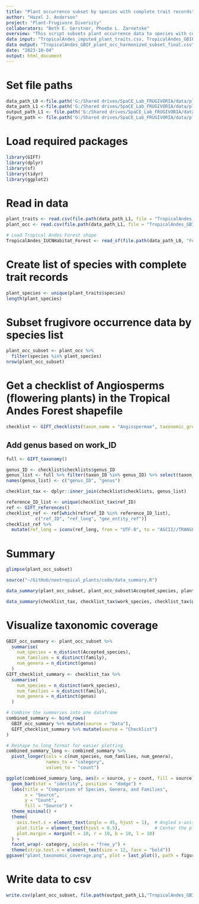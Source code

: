 ```yaml
---
title: "Plant occurrence subset by species with complete trait records"
author: "Hazel J. Anderson"
project: "Plant-Frugivore Diversity"
collaborators: "Beth E. Gerstner, Phoebe L. Zarnetske"
overview: "This script subsets plant occurrence data to species with complete trait coverage and summarizes the taxonomic coverage."
data input: "TropicalAndes_imputed_plant_traits.csv, TropicalAndes_GBIF_plant_occ_harmonized_subset.csv, TropicalAndes_plant_checklist.csv"
data output: "TropicalAndes_GBIF_plant_occ_harmonized_subset_final.csv"
date: "2023-10-04"
output: html_document
---
```


# Set file paths
```r
data_path_L0 <-file.path('G:/Shared drives/SpaCE_Lab_FRUGIVORIA/data/plants/L0')
data_path_L1 <-file.path('G:/Shared drives/SpaCE_Lab_FRUGIVORIA/data/plants/L1')
output_path_L1 <- file.path('G:/Shared drives/SpaCE_Lab_FRUGIVORIA/data/plants/L1')
figure_path <- file.path('G:/Shared drives/SpaCE_Lab_FRUGIVORIA/data/plants/figures')

```

# Load required packages
```r
library(GIFT)
library(dplyr)
library(sf)
library(tidyr)
library(ggplot2)
```

# Read in data
```r
plant_traits <- read.csv(file.path(data_path_L1, file = "TropicalAndes_imputed_plant_traits.csv"))
plant_occ <- read.csv(file.path(data_path_L1, file = "TropicalAndes_GBIF_plant_occ_harmonized_subset.csv"))

# Load Tropical Andes Forest shape
TropicalAndes_IUCNHabitat_Forest <- read_sf(file.path(data_path_L0, "Forest_sf.shp"), layer = "Forest_sf")
```

# Create list of species with complete trait records
```r
plant_species <- unique(plant_traits$species)
length(plant_species)
```

# Subset frugivore occurrence data by species list
```r
plant_occ_subset <- plant_occ %>%
  filter(species %in% plant_species)
nrow(plant_occ_subset)
```

# Get a checklist of Angiosperms (flowering plants) in the Tropical Andes Forest shapefile
```r
checklist <- GIFT_checklists(taxon_name = "Angiospermae", taxonomic_group = TRUE, floristic_group = "all", shp = TropicalAndes_IUCNHabitat_Forest, overlap = "extent_intersect")
```
## Add genus based on work_ID
```r
full <- GIFT_taxonomy()
```

```r
genus_ID <- checklist$checklists$genus_ID
genus_list <- full %>% filter(taxon_ID %in% genus_ID) %>% select(taxon_ID, taxon_name)
names(genus_list) <- c("genus_ID", "genus")
```

```r
checklist_tax <- dplyr::inner_join(checklist$checklists, genus_list)
```

```r
reference_ID_list <- unique(checklist_tax$ref_ID)
ref <- GIFT_references()
checklist_ref <- ref[which(ref$ref_ID %in% reference_ID_list),
           c("ref_ID", "ref_long", "geo_entity_ref")]
checklist_ref %>%
  mutate(ref_long = iconv(ref_long, from = "UTF-8", to = "ASCII//TRANSLIT"))
```

# Summary
```r
glimpse(plant_occ_subset)
```

```r
source("~/GitHub/neotropical_plants/code/data_summary.R")
```

```r
data_summary(plant_occ_subset, plant_occ_subset$Accepted_species, plant_occ_subset$genus, plant_occ_subset$family)
```

```r
data_summary(checklist_tax, checklist_tax$work_species, checklist_tax$genus, checklist_tax$family)
```

# Visualize taxonomic coverage
```r
GBIF_occ_summary <- plant_occ_subset %>%
  summarise(
    num_species = n_distinct(Accepted_species),
    num_families = n_distinct(family),
    num_genera = n_distinct(genus)
  )
GIFT_checklist_summary <- checklist_tax %>%
  summarise(
    num_species = n_distinct(work_species),
    num_families = n_distinct(family),
    num_genera = n_distinct(genus)
  )
```


```r
# Combine the summaries into one dataframe
combined_summary <- bind_rows(
  GBIF_occ_summary %>% mutate(source = "Data"),
  GIFT_checklist_summary %>% mutate(source = "Checklist")
)

# Reshape to long format for easier plotting
combined_summary_long <- combined_summary %>%
  pivot_longer(cols = c(num_species, num_families, num_genera), 
               names_to = "category", 
               values_to = "count")
```

```r
ggplot(combined_summary_long, aes(x = source, y = count, fill = source)) +
  geom_bar(stat = "identity", position = "dodge") +
  labs(title = "Comparison of Species, Genera, and Families",
       x = "Source",
       y = "Count",
       fill = "Source") +
  theme_minimal() +
  theme(
    axis.text.x = element_text(angle = 45, hjust = 1),  # Angled x-axis labels
    plot.title = element_text(hjust = 0.5),             # Center the plot title
    plot.margin = margin(t = 10, r = 10, b = 10, l = 10)
  ) +
  facet_wrap(~ category, scales = "free_y") +
  theme(strip.text.x = element_text(size = 12, face = "bold"))
ggsave("plant_taxonomic_coverage.png", plot = last_plot(), path = figure_path)
```


# Write data to csv
```r
write.csv(plant_occ_subset, file.path(output_path_L1,"TropicalAndes_GBIF_plant_occ_harmonized_subset_final.csv"))
```


